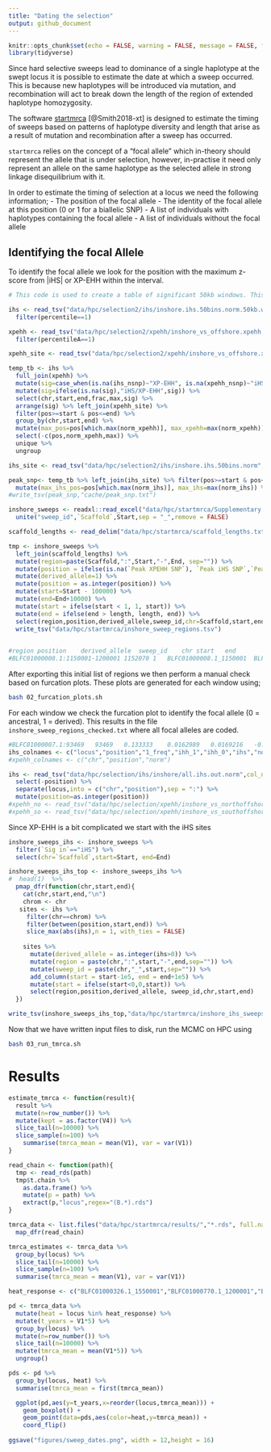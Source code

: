 ```yaml
---
title: "Dating the selection"
output: github_document
---
```


```r
knitr::opts_chunk$set(echo = FALSE, warning = FALSE, message = FALSE, fig.retina = 2)
library(tidyverse)
```

Since hard selective sweeps lead to dominance of a single haplotype at the swept locus it is possible to estimate the date at which a sweep occurred.  This is because new haplotypes will be introduced via mutation, and recombination will act to break down the length of the region of extended haplotype homozygosity. 

The software [startmrca](https://github.com/jhavsmith/startmrca) [@Smith2018-xt] is designed to estimate the timing of sweeps based on patterns of haplotype diversity and length that arise as a result of mutation and recombination after a sweep has occurred. 

`startmrca` relies on the concept of a "focal allele" which in-theory should represent the allele that is under selection, however, in-practise it need only represent an allele on the same haplotype as the selected allele in strong linkage disequilibrium with it. 

In order to estimate the timing of selection at a locus we need the following information;
  - The position of the focal allele
  - The identity of the focal allele at this position (0 or 1 for a biallelic SNP)
  - A list of individuals with haplotypes containing the focal allele
  - A list of individuals without the focal allele


## Identifying the focal Allele

To identify the focal allele we look for the position with the maximum z-score from |iHS| or XP-EHH within the interval. 

```r
# This code is used to create a table of significant 50kb windows. This is then reduced manually by merging adjacent windows resulting in Table S9

ihs <- read_tsv("data/hpc/selection2/ihs/inshore.ihs.50bins.norm.50kb.windows", col_names = c("chr","start","end","ihs_nsnp","frac","percentile","sd")) %>%
  filter(percentile==1)

xpehh <- read_tsv("data/hpc/selection2/xpehh/inshore_vs_offshore.xpehh.norm.50kb.windows", col_names = c("chr","start","end","xpehh_nsnp","fracA","fracB","percentileA","percentileB","max","min")) %>% 
  filter(percentileA==1)

xpehh_site <- read_tsv("data/hpc/selection2/xpehh/inshore_vs_offshore.xpehh.norm", col_names = c("chr","pos","norm_xpehh")) 

temp_tb <- ihs %>% 
  full_join(xpehh) %>% 
  mutate(sig=case_when(is.na(ihs_nsnp)~"XP-EHH", is.na(xpehh_nsnp)~"iHS")) %>% 
  mutate(sig=ifelse(is.na(sig),"iHS/XP-EHH",sig)) %>% 
  select(chr,start,end,frac,max,sig) %>% 
  arrange(sig) %>% left_join(xpehh_site) %>% 
  filter(pos>=start & pos<=end) %>% 
  group_by(chr,start,end) %>% 
  mutate(max_pos=pos[which.max(norm_xpehh)], max_xpehh=max(norm_xpehh)) %>% 
  select(-c(pos,norm_xpehh,max)) %>% 
  unique %>% 
  ungroup

ihs_site <- read_tsv("data/hpc/selection2/ihs/inshore.ihs.50bins.norm",col_names = c("chr","pos","norm_ihs"))

peak_snp<- temp_tb %>% left_join(ihs_site) %>% filter(pos>=start & pos<=end) %>% group_by(chr,start,end) %>% mutate(norm_ihs=abs(norm_ihs)) %>% 
  mutate(max_ihs_pos=pos[which.max(norm_ihs)], max_ihs=max(norm_ihs)) %>% select(-c(pos,norm_ihs)) %>% unique 
#write_tsv(peak_snp,"cache/peak_snp.txt")
```


```r
inshore_sweeps <- readxl::read_excel("data/hpc/startmrca/Supplementary Tables.xlsx",sheet="Table S9", skip = 1, na = "-") %>% 
  unite("sweep_id",`Scaffold`,Start,sep = "_",remove = FALSE)

scaffold_lengths <- read_delim("data/hpc/startmrca/scaffold_lengths.txt", col_names = c("Scaffold","length"))

tmp <- inshore_sweeps %>% 
  left_join(scaffold_lengths) %>% 
  mutate(region=paste(Scaffold,":",Start,"-",End, sep="")) %>% 
  mutate(position = ifelse(is.na(`Peak XPEHH SNP`), `Peak iHS SNP`,`Peak XPEHH SNP`)) %>% 
  mutate(derived_allele=1) %>%
  mutate(position = as.integer(position)) %>% 
  mutate(start=Start - 100000) %>% 
  mutate(end=End+10000) %>% 
  mutate(start = ifelse(start < 1, 1, start)) %>% 
  mutate(end = ifelse(end > length, length, end)) %>% 
  select(region,position,derived_allele,sweep_id,chr=Scaffold,start,end) %>% 
  write_tsv("data/hpc/startmrca/inshore_sweep_regions.tsv")
  

#region	position	derived_allele	sweep_id	chr	start	end
#BLFC01000008.1:1150001-1200001	1152070	1	BLFC01000008.1_1150001	BLFC01000008.1	1050001	1300001
```

After exporting this initial list of regions we then perform a manual check based on furcation plots.  These plots are generated for each window using;
```bash
bash 02_furcation_plots.sh
```
For each window we check the furcation plot to identify the focal allele (0 = ancestral, 1 = derived). This results in the file `inshore_sweep_regions_checked.txt` where all focal alleles are coded. 

```r
#BLFC01000007.1:93469	93469	0.133333	0.0162989	0.0169216	-0.0162829	-1.50666	0
ihs_colnames <- c("locus","position","1_freq","ihh_1","ihh_0","ihs","norm","top1pc")
#xpehh_colnames <- c("chr","position","norm")

ihs <- read_tsv("data/hpc/selection/ihs/inshore/all.ihs.out.norm",col_names = ihs_colnames) %>% 
  select(-position) %>% 
  separate(locus,into = c("chr","position"),sep = ":") %>% 
  mutate(position=as.integer(position))
#xpehh_no <- read_tsv("data/hpc/selection/xpehh/inshore_vs_northoffshore.xpehh.norm",col_names = xpehh_colnames)
#xpehh_so <- read_tsv("data/hpc/selection/xpehh/inshore_vs_southoffshore.xpehh.norm",col_names = xpehh_colnames)
```
Since XP-EHH is a bit complicated we start with the iHS sites

```r
inshore_sweeps_ihs <- inshore_sweeps %>% 
  filter(`Sig in`=="iHS") %>% 
  select(chr=`Scaffold`,start=Start, end=End)

inshore_sweeps_ihs_top <- inshore_sweeps_ihs %>% 
#  head(1)  %>% 
  pmap_dfr(function(chr,start,end){
    cat(chr,start,end,"\n")
    chrom <- chr
   sites <- ihs %>%
     filter(chr==chrom) %>%
     filter(between(position,start,end)) %>% 
     slice_max(abs(ihs),n = 1, with_ties = FALSE)
   
    sites %>% 
      mutate(derived_allele = as.integer(ihs>0)) %>% 
      mutate(region = paste(chr,":",start,"-",end,sep="")) %>% 
      mutate(sweep_id = paste(chr,"_",start,sep="")) %>% 
      add_column(start = start-1e5, end = end+1e5) %>% 
      mutate(start = ifelse(start<0,0,start)) %>% 
      select(region,position,derived_allele, sweep_id,chr,start,end) 
  })

write_tsv(inshore_sweeps_ihs_top,"data/hpc/startmrca/inshore_ihs_sweeps.tsv")
```


Now that we have written input files to disk, run the MCMC on HPC using 

```bash
bash 03_run_tmrca.sh
```

# Results

```r
estimate_tmrca <- function(result){
  result %>% 
  mutate(n=row_number()) %>% 
  mutate(kept = as.factor(V4)) %>% 
  slice_tail(n=10000) %>% 
  slice_sample(n=100) %>% 
    summarise(tmrca_mean = mean(V1), var = var(V1))
}

read_chain <- function(path){
  tmp <- read_rds(path) 
  tmp$t.chain %>% 
    as.data.frame() %>% 
    mutate(p = path) %>% 
    extract(p,"locus",regex="(B.*).rds")
}

tmrca_data <- list.files("data/hpc/startmrca/results/","*.rds", full.names = TRUE) %>% 
  map_dfr(read_chain)

tmrca_estimates <- tmrca_data %>% 
  group_by(locus) %>% 
  slice_tail(n=10000) %>% 
  slice_sample(n=100) %>% 
  summarise(tmrca_mean = mean(V1), var = var(V1))
```

```r
heat_response <- c("BLFC01000326.1_1550001","BLFC01000770.1_1200001","BLFC01000185.1_900001","BLFC01000298.1_200001","BLFC01000277.1_150001","BLFC01000375.1_1150001")
```


```r
pd <- tmrca_data %>% 
  mutate(heat = locus %in% heat_response) %>% 
  mutate(t_years = V1*5) %>% 
  group_by(locus) %>% 
  mutate(n=row_number()) %>% 
  slice_tail(n=10000) %>% 
  mutate(tmrca_mean = mean(V1*5)) %>% 
  ungroup()

pds <- pd %>% 
  group_by(locus, heat) %>% 
  summarise(tmrca_mean = first(tmrca_mean))

  ggplot(pd,aes(y=t_years,x=reorder(locus,tmrca_mean))) + 
    geom_boxplot() + 
    geom_point(data=pds,aes(color=heat,y=tmrca_mean)) +
    coord_flip()
  
ggsave("figures/sweep_dates.png", width = 12,height = 16)
```












